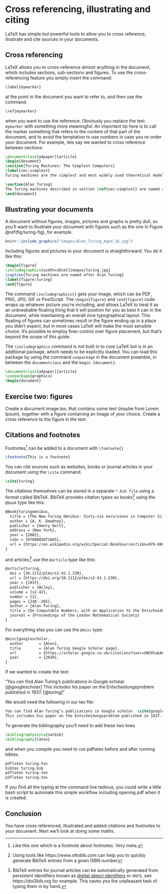 # Cross referencing, illustrating and citing {#figref}

LaTeX has simple but powerful tools to allow you to cross reference, illustrate and cite sources in your documents.

## Cross referencing

LaTeX allows you to cross-reference almost anything in the document, which includes sections, sub-sections and figures. To use the cross-referencing feature you simply insert the command:

```r
\label{mymarker}
```

at the point in the document you want to refer to, and then use the command:
```r
\ref{mymarker}
```

when you want to use the reference. Obviously you replace the text `mymarker` with something more meaningful. An important tip here is to call the marker something that refers to the content of that part of the document, and to avoid the temptation to use numbers in case you re-order your document. For example, lets say we wanted to cross reference between sections:

```tex
\documentclass[a4paper]{article}
\begin{document}
\section{Turing Machines: The Simplest Computers}
\label{sec:simplest}
Turing machines are the simplest and most widely used theoretical models of computing. Far too slow and unwieldy ever to be embodied in a real device, these conceptual machines nevertheless seem to capture everything we mean by the term \textit{computation}. No only do Turing machines occupy the top level of the Chomsky hierarchy, but they also seem capable of computing any function which is computable by any other conceptual scheme.

\section{Alan Turing}
The Turing machines described in section \ref{sec:simplest} are named after Alan Turing.
\end{document}
```

## Illustrating your documents

A document without figures, images, pictures and graphs is pretty dull, so you'll want to illustrate your document with figures such as the one in Figure \@ref(fig:turing-fig), for example.

```r
knitr::include_graphics("images/Alan_Turing_Aged_16.jpg")
```

Including figures and pictures in your document is straightforward. You do it like this:

```tex
\begin{figure}
\includegraphics[width=10cm]{images/turing.jpg}
\caption{Turing machines are named after Alan Turing}
\label{figure:turing}
\end{figure}
```


The command `\includegraphics{}` gets your image, which can be PDF, PNG, JPG, GIF or PostScript. The `\begin{figure}` and `\end{figure}` code wraps up whatever picture you’re including, and allows LaTeX to treat it as an unbreakable floating thing that it will position for you as best it can in the document, while maintaining an overall nice typographical layout. This floating of figures can sometimes result in the figure ending up in a place you didn’t expect, but in most cases LaTeX will make the most sensible choice. It’s possible to employ finer control over figure placement, but that’s beyond the scope of this guide.

The `\includegraphics` command is not built in to core LaTeX but is in an additional package, which needs to be explicitly loaded. You can load this package by using the command `usepackage` in the document preamble, in between the `documentclass` and the `begin {document}`.

```tex
\documentclass[a4paper]{article}
\usepackage{graphicx}
\begin{document}
```

## Exercise two: figures {#ex2}
Create a document image.tex, that contains some text (maybe from Lorem Ipsum), together with a figure containing an image of your choice. Create a cross reference to the figure in the text.


## Citations and footnotes

Footnotes^[Like this one which is a footnote about footnotes. Very meta.] can be added to a document with `\footnote{}`

```tex
\footnote{This is a footnote}
```
You can cite sources such as websites, books or journal articles in your document using the `\cite` command.

```tex
\cite{turing}
```
The citations themselves can be stored in a separate `*.bib file` using a format called BibTeX. BibTeX provides citation types so books^[Using tools like https://www.ottobib.com can help you to quickly generate BibTeX entries from a given ISBN number] using the `@book` type like this:

```tex
@Book{turingomnibus,
  title = {The New Turing Omnibus: Sixty-six excursions in Computer Science},
  author = {A. K. Dewdney},
  publisher = {Henry Holt},
  address = {New York},
  year = {2001},
  isbn = {9780805071665},
  url = {https://en.wikipedia.org/wiki/Special:BookSources?isbn=978-0805071665}
}
```
and articles^[BibTeX entries for journal articles can be automatically generated from persistent identifiers known as [digital object identifiers](https://en.wikipedia.org/wiki/Digital_object_identifier) or doi's, see https://doi2bib.org for example. This saves you the unpleasant task of typing them in by hand.] use the `@article` type like this:

```tex
@article{turing,
  doi = {10.1112/plms/s2-42.1.230},
  url = {https://doi.org/10.1112/plms/s2-42.1.230},
  year = {1937},
  publisher = {Wiley},
  volume = {s2-42},
  number = {1},
  pages = {230--265},
  author = {Alan Turing},
  title = {On Computable Numbers, with an Application to the Entscheidungsproblem},
  journal = {Proceedings of the London Mathematical Society}
}
```

For everything else you can use the `@misc` type:

```tex
@misc{googlescholar,
  author       = {Anon},
  title        = {Alan Turing Google Scholar page},
  url          = {https://scholar.google.co.uk/citations?user=VWCHlwkAAAAJ},
  year         = {2020},
}
```

If we wanted to create the text:

“You can find Alan Turing's publications in Google scholar. [@googlescholar]
This includes his paper on the Entscheidungsproblem published in 1937. [@turing]”

We would need the following in our tex file:

```tex
You can find Alan Turing's publications in Google scholar. \cite{googlescholar}
This includes his paper on the Entscheidungsproblem published in 1937. \cite{turing}
```

To generate the bibliography you'll need to add these two lines

```tex
\bibliographystyle{natbib}
\bibliography{latex}
```
and when you compile you need to run pdflatex before and after running bibtex.

```tex
pdflatex turing.tex
bibtex turing.bib
pdflatex turing.tex
pdflatex turing.tex
```
If you find all the typing at the command line tedious, you could write a little bash script to automate this simple workflow including opening pdf when it is created.

## Conclusion {#fingconc}
You have cross referenced, illustrated and added citations and footnotes to your document. Next we'll look at doing some maths.
